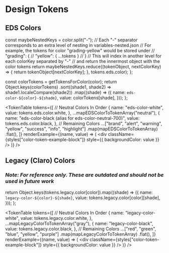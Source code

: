 


<Meta title="Tokens" />

# Design Tokens

## EDS Colors

<!-- Returns an object mapping all shades for a given color to hex values -->

  const maybeNestedKeys = color.split("-");
  // Each "-" separator corresponds to an extra level of nesting in variables-nested.json
  // For example, the tokens for color "grading-yellow" would be stored under
  // "grading": {
  //   "yellow": { ...tokens }
  // }
  // This will index in another level for each colorKey separated by "-"
  // and return the innermost object with the color tokens
  return maybeNestedKeys.reduce((tokenObject, nextColorKey) => {
    return tokenObject[nextColorKey];
  }, tokens.eds.color);
};

  const colorTokens = getTokensForColor(color);
  return Object.keys(colorTokens)
    .sort((shade1, shade2) => shade1.localeCompare(shade2))
    .map((shade) => ({
      name: `eds-color-${color}-${shade}`,
      value: colorTokens[shade],
    }));
};

<TokenTable
  tokens={[
    // Neutral Colors In Order
    {
      name: "eds-color-white",
      value: tokens.eds.color.white,
    },
    ...mapEDSColorToTokenArray("neutral"),
    {
      name: "eds-color-black (alias for eds-color-neutral-700)",
      value: tokens.eds.color.black,
    },
    // Remaining Colors
    ...["brand", "alert", "warning", "yellow", "success", "info", "highlight"]
      .map(mapEDSColorToTokenArray)
      .flat(),
  ]}
  renderExample={(name, value) => (
    <div
      className={styles["color-token-example-block"]}
      style={{ backgroundColor: value }}
    />
  )}
/>

## Legacy (Claro) Colors

### **_Note: For reference only. These are outdated and should not be used in future work_**

  return Object.keys(tokens.legacy.color[color]).map((shade) => ({
    name: `legacy-color-${color}-${shade}`,
    value: tokens.legacy.color[color][shade],
  }));
};

<TokenTable
  tokens={[
    // Neutral Colors In Order
    {
      name: "legacy-color-white",
      value: tokens.legacy.color.white,
    },
    ...mapLegacyColorToTokenArray("gray"),
    {
      name: "legacy-color-black",
      value: tokens.legacy.color.black,
    },
    // Remaining Colors
    ...["red", "green", "blue", "yellow", "purple"]
      .map(mapLegacyColorToTokenArray)
      .flat(),
  ]}
  renderExample={(name, value) => (
    <div
      className={styles["color-token-example-block"]}
      style={{ backgroundColor: value }}
    />
  )}
/>
